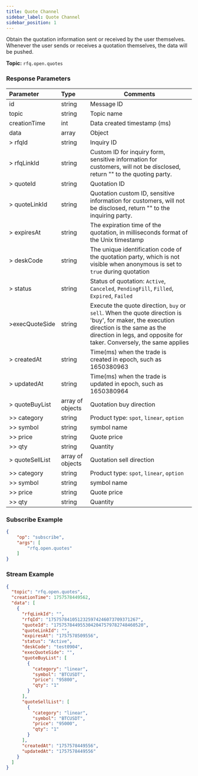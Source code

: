 ```yaml
---
title: Quote Channel
sidebar_label: Quote Channel
sidebar_position: 1
---
```


Obtain the quotation information sent or received by the user themselves. Whenever the user sends or receives a quotation themselves, the data will be pushed.

**Topic:** `rfq.open.quotes`

### Response Parameters
| Parameter | Type | Comments|
|:----- |:-----|----- |
|id |string |Message ID|
|topic | string  | Topic name                                                                                                                              |
|creationTime | int   | Data created timestamp (ms)                                                                                                              |
|data |array |Object |
| > rfqId         | string           | Inquiry ID                                                                                                                             |
| > rfqLinkId     | string           | Custom ID for inquiry form, sensitive information for customers, will not be disclosed, return "" to the quoting party.                |
| > quoteId       | string           | Quotation ID                                                                                                                           |
| > quoteLinkId   | string           | Quotation custom ID, sensitive information for customers, will not be disclosed, return "" to the inquiring party.                     |
| > expiresAt     | string           | The expiration time of the quotation, in milliseconds format of the Unix timestamp                                                     |
| > deskCode      | string           | The unique identification code of the quotation party, which is not visible when anonymous is set to `true` during quotation             |
| > status        | string           | Status of quotation: `Active`, `Canceled`, `PendingFill`, `Filled`, `Expired`, `Failed`                                                           |
| >execQuoteSide | string           | Execute the quote direction, `buy` or `sell`. When the quote direction is 'buy', for maker, the execution direction is the same as the direction in legs, and opposite for taker. Conversely, the same applies |
| > createdAt     | string           | Time(ms) when the trade is created in epoch, such as 1650380963                                                                         |
| > updatedAt     | string           | Time(ms) when the trade is updated in epoch, such as 1650380964                                                                         |
| > quoteBuyList  | array of objects | Quotation buy direction                                                                                                                |
| >> category     | string           | Product type: `spot`, `linear`, `option`                                                                                                   |
| >> symbol       | string           | symbol name                                                                                                               |
| >> price        | string           | Quote price                                                                                    |
| >> qty          | string           | Quantity                                                                                                                               |
| > quoteSellList | array of objects | Quotation sell direction                                                                                                               |
| >> category     | string           | Product type: `spot`, `linear`, `option`                                                                                                 |
| >> symbol       | string           | symbol name                                                                                                           |
| >> price        | string           | Quote price                                                                                                                            |
| >> qty          | string           | Quantity                                                                                                                               |

### Subscribe Example
```json
{
    "op": "subscribe",
    "args": [
        "rfq.open.quotes"
    ]
}
```

### Stream Example

```json
{
  "topic": "rfq.open.quotes",
  "creationTime": 1757578449562,
  "data": [
    {
      "rfqLinkId": "",
      "rfqId": "1757578410512325974246073709371267",
      "quoteId": "1757578449553042047579782748460520",
      "quoteLinkId": "",
      "expiresAt": "1757578509556",
      "status": "Active",
      "deskCode": "test0904",
      "execQuoteSide": "",
      "quoteBuyList": [
        {
          "category": "linear",
          "symbol": "BTCUSDT",
          "price": "95800",
          "qty": "1"
        }
      ],
      "quoteSellList": [
        {
          "category": "linear",
          "symbol": "BTCUSDT",
          "price": "95000",
          "qty": "1"
        }
      ],
      "createdAt": "1757578449556",
      "updatedAt": "1757578449556"
    }
  ]
}

```
